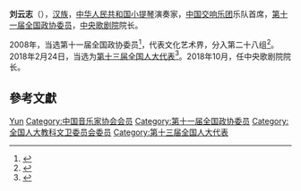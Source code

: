 '''刘云志'''（{{bd|1964年||}}），[[汉族|汉族]]，[[中华人民共和国|中华人民共和国]][[小提琴|小提琴]]演奏家，[[中国交响乐团|中国交响乐团]]乐队首席，[[第十一届全国政协委员|第十一届全国政协委员]]，[[中央歌剧院|中央歌剧院]]院长。

2008年，当选第十一届全国政协委员<ref>{{cite news|title=第十一届全国政协委员名单|url=http://www.indaa.com.cn/zt/2009qglh/zxzs/200903/t20090303_127573.html|accessdate=2013-04-09|newspaper=新华社北京1月25日电 中国人民政治协商会议第十一届全国委员会委员名单(共2237人，2008年1月25日政协第十届全国委员会常务委员会第二十次会议通过)|date=2008年1月25日|deadurl=yes|archiveurl=https://web.archive.org/web/20130928014403/http://www.indaa.com.cn/zt/2009qglh/zxzs/200903/t20090303_127573.html|archivedate=2013年9月28日}}</ref>，代表文化艺术界，分入第二十八组<ref>{{cite news|title=全国政协信息-刘云志|url=http://www.cppcc.gov.cn/CMS/wylibary/showJcwyxtInfoWylibary.action?tabJcwyxt.guid=11W0008750&wytype=wjwy|accessdate=2013-04-11|newspaper=全国政协委员会|archive-date=2019-05-14|archive-url=https://web.archive.org/web/20190514154052/http://www.cppcc.gov.cn/CMS/wylibary/showJcwyxtInfoWylibary.action?tabJcwyxt.guid=11W0008750&wytype=wjwy}}</ref>。2018年2月24日，当选为[[第十三届全国人大代表|第十三届全国人大代表]]<ref>{{Cite web|title=（受权发布）中华人民共和国第十三届全国人民代表大会代表名单-中新网|url=http://www.chinanews.com/gn/2018/02-25/8453959.shtml|accessdate=2021-02-13|work=中新网|archive-date=2018-02-27|archive-url=https://web.archive.org/web/20180227031724/http://www.chinanews.com/gn/2018/02-25/8453959.shtml}}</ref>。2018年10月，任中央歌剧院院长。

== 參考文獻 ==
{{reflist}}

{{中国音乐家协会第七届理事会}}
{{中国音乐家协会第八届理事会}}

{{Authority control}}

{{DEFAULTSORT:Liu刘}}
[[Category:刘姓|Yun]]
[[Category:中国音乐家协会会员|Category:中国音乐家协会会员]]
[[Category:第十一届全国政协委员|Category:第十一届全国政协委员]]
[[Category:全国人大教科文卫委员会委员|Category:全国人大教科文卫委员会委员]]
[[Category:第十三届全国人大代表|Category:第十三届全国人大代表]]


{{中国政治人物小作品}}